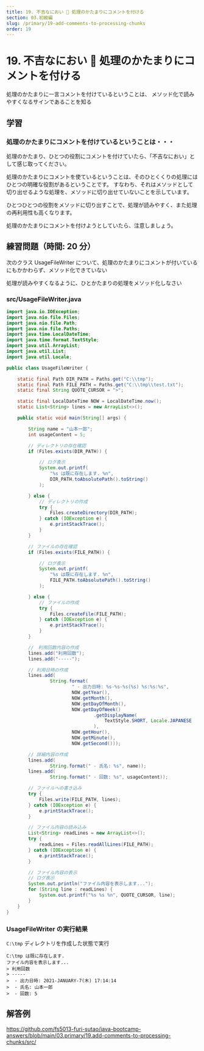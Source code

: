 ```yaml
---
title: 19. 不吉なにおい 🐽 処理のかたまりにコメントを付ける
section: 03.初級編
slug: /primary/19-add-comments-to-processing-chunks
order: 19
---
```


# 19. 不吉なにおい 🐽 処理のかたまりにコメントを付ける

<p className="goal">処理のかたまりに一言コメントを付けているということは、
  メソッド化で読みやすくなるサインであることを知る</p>

## 学習

### 処理のかたまりにコメントを付けているということは・・・

処理のかたまり、ひとつの役割にコメントを付けていたら、「不吉なにおい」として感じ取ってください。

処理のかたまりにコメントを使ているということは、そのひとくくりの処理にはひとつの明確な役割があるということです。
すなわち、それはメソッドとして切り出せるような処理を、メソッドに切り出せていないことを示しています。

ひとつひとつの役割をメソッドに切り出すことで、処理が読みやすく、また処理の再利用性も高くなります。

処理のかたまりにコメントを付けようとしていたら、注意しましょう。

## 練習問題（時間: 20 分）

次のクラス UsageFileWriter について、処理のかたまりにコメントが付いているにもかかわらず、メソッド化できていない

処理が読みやすくなるように、ひとかたまりの処理をメソッド化しなさい

### src/UsageFileWriter.java

```java
import java.io.IOException;
import java.nio.file.Files;
import java.nio.file.Path;
import java.nio.file.Paths;
import java.time.LocalDateTime;
import java.time.format.TextStyle;
import java.util.ArrayList;
import java.util.List;
import java.util.Locale;

public class UsageFileWriter {

    static final Path DIR_PATH = Paths.get("C:\\tmp");
    static final Path FILE_PATH = Paths.get("C:\\tmp\\test.txt");
    static final String QUOTE_CURSOR = ">";

    static final LocalDateTime NOW = LocalDateTime.now();
    static List<String> lines = new ArrayList<>();

    public static void main(String[] args) {

        String name = "山本一郎";
        int usageContent = 5;

        // ディレクトリの存在確認
        if (Files.exists(DIR_PATH)) {

            // ログ表示
            System.out.printf(
                "%s は既に存在します. %n",
                DIR_PATH.toAbsolutePath().toString()
            );

        } else {
            // ディレクトリの作成
            try {
                Files.createDirectory(DIR_PATH);
            } catch (IOException e) {
                e.printStackTrace();
            }
        }

        // ファイルの存在確認
        if (Files.exists(FILE_PATH)) {

            // ログ表示
            System.out.printf(
                "%s は既に存在します. %n",
                FILE_PATH.toAbsolutePath().toString()
            );

        } else {
            // ファイルの作成
            try {
                Files.createFile(FILE_PATH);
            } catch (IOException e) {
                e.printStackTrace();
            }
        }

        //　利用回数内容の作成
        lines.add("利用回数");
        lines.add("-----");

        // 利用日時の作成
        lines.add(
                String.format(
                        " - 出力日時: %s-%s-%s(%s) %s:%s:%s",
                        NOW.getYear(),
                        NOW.getMonth(),
                        NOW.getDayOfMonth(),
                        NOW.getDayOfWeek()
                                .getDisplayName(
                                    TextStyle.SHORT, Locale.JAPANESE
                                ),
                        NOW.getHour(),
                        NOW.getMinute(),
                        NOW.getSecond()));

        // 詳細内容の作成
        lines.add(
                String.format(" - 氏名: %s", name));
        lines.add(
                String.format(" - 回数: %s", usageContent));

        // ファイルへの書き込み
        try {
            Files.write(FILE_PATH, lines);
        } catch (IOException e) {
            e.printStackTrace();
        }

        // ファイル内容の読み込み
        List<String> readLines = new ArrayList<>();
        try {
            readLines = Files.readAllLines(FILE_PATH);
        } catch (IOException e) {
            e.printStackTrace();
        }

        // ファイル内容の表示
        // ログ表示
        System.out.println("ファイル内容を表示します...");
        for (String line : readLines) {
            System.out.printf("%s %s %n", QUOTE_CURSOR, line);
        }
    }
}
```

### UsageFileWriter の実行結果

`C:\tmp` ディレクトリを作成した状態で実行

```
C:\tmp は既に存在します.
ファイル内容を表示します...
> 利用回数
> -----
>  - 出力日時: 2021-JANUARY-7(木) 17:14:14
>  - 氏名: 山本一郎
>  - 回数: 5
```

## 解答例

https://github.com/fs5013-furi-sutao/java-bootcamp-answers/blob/main/03.primary/19.add-comments-to-processing-chunks/src/
